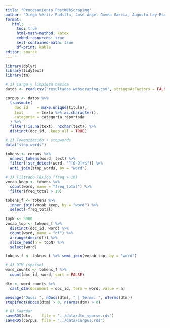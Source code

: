 ```yaml
---
title: "Procesamiento PostWebScraping"
author: "Diego Vértiz Padilla, José Ángel Govea García, Augusto Ley Rodríguez, Daniel Alberto Sánchez Fortiz"
format:
   html:
     toc: true
     html-math-method: katex
     embed-resources: true
     self-contained-math: true
     df-print: kable
editor: source
---
```

```r
library(dplyr)
library(tidytext)
library(tm)

# 1) Carga y limpieza básica
datos <- read.csv("resultados_webscraping.csv", stringsAsFactors = FALSE)

corpus <- datos %>%
  transmute(
    doc_id    = make.unique(titulo),                            
    text      = texto %>% as.character(),       
    categoria = categoria_reportada             
  ) %>%
  filter(!is.na(text), nzchar(text)) %>%        
  distinct(doc_id, .keep_all = TRUE)            

# 2) Tokenización + stopwords
data("stop_words")

tokens <- corpus %>%
  unnest_tokens(word, text) %>%                 
  filter(!str_detect(word, "^[0-9]+$")) %>%     
  anti_join(stop_words, by = "word")

# 3) Filtrado léxico (freq > 10) 
vocab_keep <- tokens %>%
  count(word, name = "freq_total") %>%
  filter(freq_total > 10)

tokens_f <- tokens %>%
  inner_join(vocab_keep, by = "word") %>%
  select(-freq_total)

topN <- 5000
vocab_top <- tokens_f %>%
  distinct(doc_id, word) %>%
  count(word, name = "df") %>%
  arrange(desc(df)) %>%
  slice_head(n = topN) %>%
  select(word)

tokens_f <- tokens_f %>% semi_join(vocab_top, by = "word")

# 4) DTM (sparse) 
word_counts <- tokens_f %>%
  count(doc_id, word, sort = FALSE)

dtm <- word_counts %>%
  cast_dtm(document = doc_id, term = word, value = n)

message("Docs: ", nDocs(dtm), " | Terms: ", nTerms(dtm))
stopifnot(nDocs(dtm) > 0, nTerms(dtm) > 0)

# 6) Guardar 
saveRDS(dtm,    file = "../data/dtm_sparse.rds")
saveRDS(corpus, file = "../data/corpus.rds")
```
